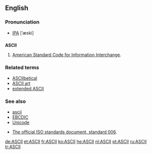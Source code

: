 ==English==

===Pronunciation===
* [[IPA]] [ˈæski]

==={{acronym}}===
{{wikipedia}}
'''ASCII'''

# {{computing}} [[American Standard Code for Information Interchange]].

===Related terms===
*[[ASCIIbetical]]
*[[ASCII art]]
*[[extended ASCII]]

===See also===
*[[ascii]]
*[[EBCDIC]]
*[[Unicode]]

*[http://www.itscj.ipsj.or.jp/ISO-IR/006.pdf The official ISO standards document, standard 006].

[[de:ASCII]]
[[et:ASCII]]
[[fr:ASCII]]
[[ko:ASCII]]
[[he:ASCII]]
[[nl:ASCII]]
[[pt:ASCII]]
[[ru:ASCII]]
[[tr:ASCII]]